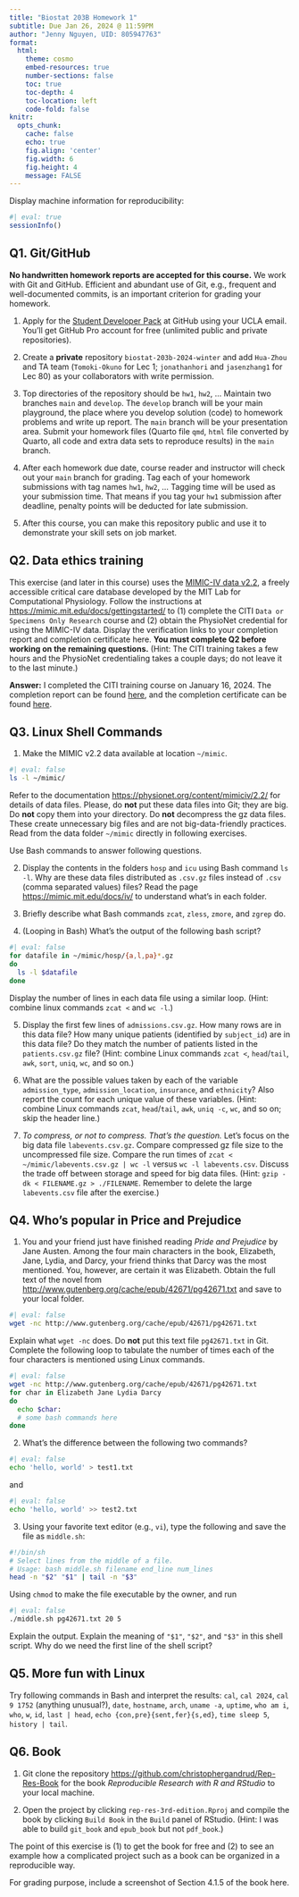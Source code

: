 ```yaml
---
title: "Biostat 203B Homework 1"
subtitle: Due Jan 26, 2024 @ 11:59PM
author: "Jenny Nguyen, UID: 805947763"
format:
  html:
    theme: cosmo
    embed-resources: true
    number-sections: false
    toc: true
    toc-depth: 4
    toc-location: left
    code-fold: false
knitr:
  opts_chunk: 
    cache: false    
    echo: true
    fig.align: 'center'
    fig.width: 6
    fig.height: 4
    message: FALSE
---
```


Display machine information for reproducibility:
```r
#| eval: true
sessionInfo()
```

## Q1. Git/GitHub

**No handwritten homework reports are accepted for this course.** We work with Git and GitHub. Efficient and abundant use of Git, e.g., frequent and well-documented commits, is an important criterion for grading your homework.

1. Apply for the [Student Developer Pack](https://education.github.com/pack) at GitHub using your UCLA email. You'll get GitHub Pro account for free (unlimited public and private repositories).

2. Create a **private** repository `biostat-203b-2024-winter` and add `Hua-Zhou` and TA team (`Tomoki-Okuno` for Lec 1; `jonathanhori` and `jasenzhang1` for Lec 80) as your collaborators with write permission.

3. Top directories of the repository should be `hw1`, `hw2`, ... Maintain two branches `main` and `develop`. The `develop` branch will be your main playground, the place where you develop solution (code) to homework problems and write up report. The `main` branch will be your presentation area. Submit your homework files (Quarto file `qmd`, `html` file converted by Quarto, all code and extra data sets to reproduce results) in the `main` branch.

4. After each homework due date, course reader and instructor will check out your `main` branch for grading. Tag each of your homework submissions with tag names `hw1`, `hw2`, ... Tagging time will be used as your submission time. That means if you tag your `hw1` submission after deadline, penalty points will be deducted for late submission.

5. After this course, you can make this repository public and use it to demonstrate your skill sets on job market.

## Q2. Data ethics training

This exercise (and later in this course) uses the [MIMIC-IV data v2.2](https://physionet.org/content/mimiciv/2.2/), a freely accessible critical care database developed by the MIT Lab for Computational Physiology. Follow the instructions at <https://mimic.mit.edu/docs/gettingstarted/> to (1) complete the CITI `Data or Specimens Only Research` course and (2) obtain the PhysioNet credential for using the MIMIC-IV data. Display the verification links to your completion report and completion certificate here. **You must complete Q2 before working on the remaining questions.** (Hint: The CITI training takes a few hours and the PhysioNet credentialing takes a couple days; do not leave it to the last minute.)

**Answer:** I completed the CITI training course on January 16, 2024. The completion report can be found [here](https://www.citiprogram.org/verify/?kdd92c426-b6c0-49a6-8ef2-b96af9d28869-60561109), and the completion certificate can be found [here](https://www.citiprogram.org/verify/?w947c2148-fd7d-4523-9d26-270aeb8d778e-60561109). 

## Q3. Linux Shell Commands

1. Make the MIMIC v2.2 data available at location `~/mimic`. 
```bash
#| eval: false
ls -l ~/mimic/
```
Refer to the documentation <https://physionet.org/content/mimiciv/2.2/> for details of data files. Please, do **not** put these data files into Git; they are big. Do **not** copy them into your directory. Do **not** decompress the gz data files. These create unnecessary big files and are not big-data-friendly practices. Read from the data folder `~/mimic` directly in following exercises. 

  Use Bash commands to answer following questions.

2. Display the contents in the folders `hosp` and `icu` using Bash command `ls -l`. Why are these data files distributed as `.csv.gz` files instead of `.csv` (comma separated values) files? Read the page <https://mimic.mit.edu/docs/iv/> to understand what's in each folder.

3. Briefly describe what Bash commands `zcat`, `zless`, `zmore`, and `zgrep` do.

4. (Looping in Bash) What's the output of the following bash script?
```bash
#| eval: false
for datafile in ~/mimic/hosp/{a,l,pa}*.gz
do
  ls -l $datafile
done
```
Display the number of lines in each data file using a similar loop. (Hint: combine linux commands `zcat <` and `wc -l`.)

5. Display the first few lines of `admissions.csv.gz`. How many rows are in this data file? How many unique patients (identified by `subject_id`) are in this data file? Do they match the number of patients listed in the `patients.csv.gz` file? (Hint: combine Linux commands `zcat <`, `head`/`tail`, `awk`, `sort`, `uniq`, `wc`, and so on.)

6. What are the possible values taken by each of the variable `admission_type`, `admission_location`, `insurance`, and `ethnicity`? Also report the count for each unique value of these variables. (Hint: combine Linux commands `zcat`, `head`/`tail`, `awk`, `uniq -c`, `wc`, and so on; skip the header line.)

7. _To compress, or not to compress. That's the question._ Let's focus on the big data file `labevents.csv.gz`. Compare compressed gz file size to the uncompressed file size. Compare the run times of `zcat < ~/mimic/labevents.csv.gz | wc -l` versus `wc -l labevents.csv`. Discuss the trade off between storage and speed for big data files. (Hint: `gzip -dk < FILENAME.gz > ./FILENAME`. Remember to delete the large `labevents.csv` file after the exercise.)

## Q4. Who's popular in Price and Prejudice

1. You and your friend just have finished reading *Pride and Prejudice* by Jane Austen. Among the four main characters in the book, Elizabeth, Jane, Lydia, and Darcy, your friend thinks that Darcy was the most mentioned. You, however, are certain it was Elizabeth. Obtain the full text of the novel from <http://www.gutenberg.org/cache/epub/42671/pg42671.txt> and save to your local folder. 
```bash
#| eval: false
wget -nc http://www.gutenberg.org/cache/epub/42671/pg42671.txt
```
Explain what `wget -nc` does. Do **not** put this text file `pg42671.txt` in Git. Complete the following loop to tabulate the number of times each of the four characters is mentioned using Linux commands.
```bash
#| eval: false
wget -nc http://www.gutenberg.org/cache/epub/42671/pg42671.txt
for char in Elizabeth Jane Lydia Darcy
do
  echo $char:
  # some bash commands here
done
```

2. What's the difference between the following two commands?
```bash
#| eval: false
echo 'hello, world' > test1.txt
```
and
```bash
#| eval: false
echo 'hello, world' >> test2.txt
```

3. Using your favorite text editor (e.g., `vi`), type the following and save the file as `middle.sh`:
```bash
#!/bin/sh
# Select lines from the middle of a file.
# Usage: bash middle.sh filename end_line num_lines
head -n "$2" "$1" | tail -n "$3"
```
Using `chmod` to make the file executable by the owner, and run
```bash
#| eval: false
./middle.sh pg42671.txt 20 5
```
Explain the output. Explain the meaning of `"$1"`, `"$2"`, and `"$3"` in this shell script. Why do we need the first line of the shell script?

## Q5. More fun with Linux

Try following commands in Bash and interpret the results: `cal`, `cal 2024`, `cal 9 1752` (anything unusual?), `date`, `hostname`, `arch`, `uname -a`, `uptime`, `who am i`, `who`, `w`, `id`, `last | head`, `echo {con,pre}{sent,fer}{s,ed}`, `time sleep 5`, `history | tail`.

## Q6. Book

1. Git clone the repository <https://github.com/christophergandrud/Rep-Res-Book> for the book _Reproducible Research with R and RStudio_ to your local machine. 

2. Open the project by clicking `rep-res-3rd-edition.Rproj` and compile the book by clicking `Build Book` in the `Build` panel of RStudio. (Hint: I was able to build `git_book` and `epub_book` but not `pdf_book`.)

The point of this exercise is (1) to get the book for free and (2) to see an example how a complicated project such as a book can be organized in a reproducible way.

For grading purpose, include a screenshot of Section 4.1.5 of the book here.